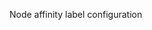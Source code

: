 <!-- Code generated from the comments of the NodeAffinityConfig struct in builder/googlecompute/config.go; DO NOT EDIT MANUALLY -->

Node affinity label configuration

<!-- End of code generated from the comments of the NodeAffinityConfig struct in builder/googlecompute/config.go; -->
